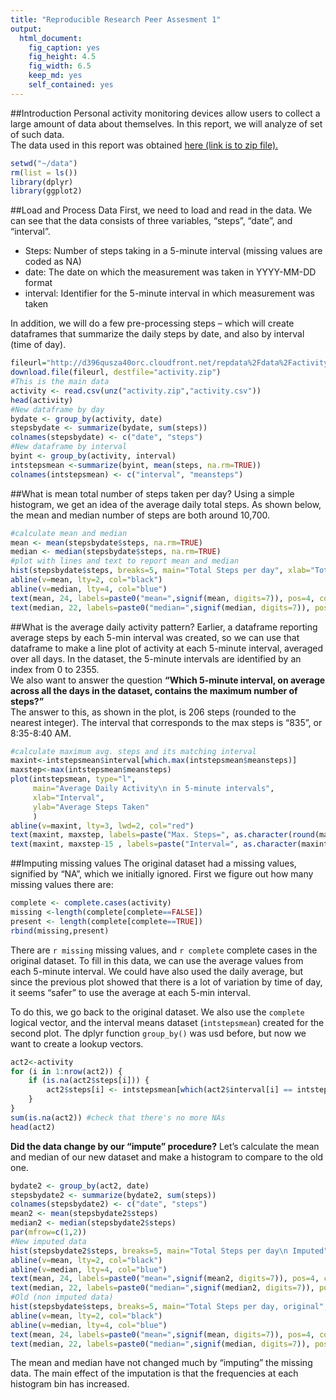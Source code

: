 ```yaml
---
title: "Reproducible Research Peer Assesment 1"
output:
  html_document:
    fig_caption: yes
    fig_height: 4.5
    fig_width: 6.5
    keep_md: yes
    self_contained: yes    
---
```


##Introduction
Personal activity monitoring devices allow users to collect a large amount of data about themselves. In this report, we will analyze of set of such data.  
The data used in this report was obtained <a href="<https://d396qusza40orc.cloudfront.net/repdata%2Fdata%2Factivity.zip">here (link is to zip file).</a>  

```r
setwd("~/data")
rm(list = ls())
library(dplyr)
library(ggplot2)
```


##Load and Process Data 
First, we need to load and read in the data. We can see that the data consists of three variables, "steps", "date", and "interval".  

* Steps: Number of steps taking in a 5-minute interval (missing values are coded as NA)  
* date: The date on which the measurement was taken in YYYY-MM-DD format  
* interval: Identifier for the 5-minute interval in which measurement was taken  

In addition, we will do a few pre-processing steps -- which will create dataframes that summarize the daily steps by date, and also by interval (time of day).

```r
fileurl="http://d396qusza40orc.cloudfront.net/repdata%2Fdata%2Factivity.zip"
download.file(fileurl, destfile="activity.zip")
#This is the main data
activity <- read.csv(unz("activity.zip","activity.csv"))
head(activity) 
#New dataframe by day 
bydate <- group_by(activity, date) 
stepsbydate <- summarize(bydate, sum(steps))
colnames(stepsbydate) <- c("date", "steps")
#New dataframe by interval
byint <- group_by(activity, interval) 
intstepsmean <-summarize(byint, mean(steps, na.rm=TRUE))
colnames(intstepsmean) <- c("interval", "meansteps")
```

##What is mean total number of steps taken per day? 
Using a simple histogram, we get an idea of the average daily total steps. As shown below, the mean and median number of steps are both around 10,700. 

```r
#calculate mean and median
mean <- mean(stepsbydate$steps, na.rm=TRUE)
median <- median(stepsbydate$steps, na.rm=TRUE)
#plot with lines and text to report mean and median
hist(stepsbydate$steps, breaks=5, main="Total Steps per day", xlab="Total Daily Steps", col="red")
abline(v=mean, lty=2, col="black")
abline(v=median, lty=4, col="blue")
text(mean, 24, labels=paste0("mean=",signif(mean, digits=7)), pos=4, col="black")
text(median, 22, labels=paste0("median=",signif(median, digits=7)), pos=4, col="blue")
```

##What is the average daily activity pattern?
Earlier, a dataframe reporting average steps by each 5-min interval was created, so we can use that dataframe to make a line plot of activity at each 5-minute interval, averaged over all days. In the dataset, the 5-minute intervals are identified by an index from 0 to 2355.  
We also want to answer the question **"Which 5-minute interval, on average across all the days in the dataset, contains the maximum number of steps?"**  
The answer to this, as shown in the plot, is 206 steps (rounded to the nearest integer). The interval that corresponds to the max steps is "835", or 8:35-8:40 AM. 

```r
#calculate maximum avg. steps and its matching interval
maxint<-intstepsmean$interval[which.max(intstepsmean$meansteps)]
maxstep<-max(intstepsmean$meansteps)
plot(intstepsmean, type="l", 
     main="Average Daily Activity\n in 5-minute intervals",
     xlab="Interval",
     ylab="Average Steps Taken"
     )
abline(v=maxint, lty=3, lwd=2, col="red")
text(maxint, maxstep, labels=paste("Max. Steps=", as.character(round(maxstep))), col="red", pos=4)
text(maxint, maxstep-15 , labels=paste("Interval=", as.character(maxint)), col="red", pos=4)
```

##Imputing missing values
The original dataset had a missing values, signified by "NA", which we initially ignored. First we figure out how many missing values there are:
```r
complete <- complete.cases(activity)
missing <-length(complete[complete==FALSE])
present <- length(complete[complete==TRUE])
rbind(missing,present)
```

There are `r missing` missing values, and `r complete` complete cases in the original dataset. To fill in this data, we can use the average values from each 5-minute interval. We could have also used the daily average, but since the previous plot showed that there is a lot of variation by time of day, it seems "safer" to use the average at each 5-min interval.

To do this, we go back to the original dataset. We also use the `complete` logical vector, and the interval means dataset (`intstepsmean`) created for the second plot. The dplyr function `group_by()` was usd before, but now we want to create a lookup vectors. 

```r
act2<-activity
for (i in 1:nrow(act2)) {
    if (is.na(act2$steps[i])) {
        act2$steps[i] <- intstepsmean[which(act2$interval[i] == intstepsmean$interval), ]$meansteps
    }
}
sum(is.na(act2)) #check that there's no more NAs
head(act2)
```

**Did the data change by our "impute" procedure?**
Let's calculate the mean and median of our new dataset and make a histogram to compare to the old one. 

```r
bydate2 <- group_by(act2, date) 
stepsbydate2 <- summarize(bydate2, sum(steps))
colnames(stepsbydate2) <- c("date", "steps")
mean2 <- mean(stepsbydate2$steps)
median2 <- median(stepsbydate2$steps)
par(mfrow=c(1,2))
#New imputed data
hist(stepsbydate2$steps, breaks=5, main="Total Steps per day\n Imputed", xlab="Total Daily Steps", col="red")
abline(v=mean, lty=2, col="black")
abline(v=median, lty=4, col="blue")
text(mean, 24, labels=paste0("mean=",signif(mean2, digits=7)), pos=4, col="black")
text(median, 22, labels=paste0("median=",signif(median2, digits=7)), pos=4, col="blue")
#Old (non imputed data)
hist(stepsbydate$steps, breaks=5, main="Total Steps per day, original", xlab="Total Daily Steps", col="red")
abline(v=mean, lty=2, col="black")
abline(v=median, lty=4, col="blue")
text(mean, 24, labels=paste0("mean=",signif(mean, digits=7)), pos=4, col="black")
text(median, 22, labels=paste0("median=",signif(median, digits=7)), pos=4, col="blue")
```

The mean and median have not changed much by "imputing" the missing data. The main effect of the imputation is that the frequencies at each histogram bin has increased. 


